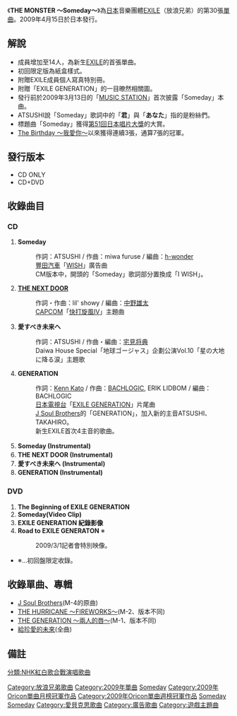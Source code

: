 {{noteTA
|1=zh-cn:街头霸王; zh-tw:快打旋風; zh-hk:街頭霸王;
}}
{{Infobox Single 
| Name           = THE MONSTER ～Someday～
| Cover=THE MONSTER ～Someday～.jpg
| Artist         = [[EXILE|EXILE]] 
| Album          = [[給珍愛的未來|給珍愛的未來]]
| A-side         = 
| B-side         = THE NEXT DOOR<br/>給珍愛的未來<br/>GENERATION
| Released       = {{flagicon|Japan}} 2009年4月15日<br />
{{flagicon|Taiwan}} 2009年4月17日<br />
{{flagicon|Hong Kong}} 2009年4月21日
| Format         = 
| Recorded       = 
| Genre          = [[J-POP|J-POP]]
| Length         = 
| Label          = {{flagicon|Japan}} [[Rhythm_zone|Rhythm zone]]<br />
{{flagicon|Taiwan}} [[愛貝克思_(台灣)|Avex Taiwan]](代理)
| Writer         =
| Producer       = 
| Certification  = *白金（[[CD|CD]]，[[日本唱片協會|日本唱片協會]]）
*雙白金（「Someday」、手機片段下載，日本唱片協會）
*白金（「Someday」、手機全曲付費下載，日本唱片協會）
*金（PC配信（單曲），日本唱片協會）
| Chart position = *週榜第1名（[[Oricon|Oricon]]）<ref name="oricon">{{cite web |url=http://www.oricon.co.jp/prof/artist/284837/products/music/813216/1/ |language=ja |title=<span lang="ja">ＴＨＥ　ＭＯＮＳＴＥＲ　～Ｓｏｍｅｄａｙ～</span> |publisher=[[Oricon|Oricon]] |date=2009 |accessdate=2013-01-19 |archive-date=2013-05-11 |archive-url=https://web.archive.org/web/20130511190036/http://www.oricon.co.jp/prof/artist/284837/products/music/813216/1/ |dead-url=no }}</ref>
* 2009年4月度月榜第1名（Oricon）
* 2009年5月度月榜第8名（Oricon）
* 2009年度上半期第8名（Oricon）
* 2009年度年榜第14名（Oricon）
* 上榜32次（Oricon公信榜）<ref name="oricon" />
* 1位（[[Billboard_JAPAN|Billboard JAPAN HOT 100]]）
* 週榜第1位（手機片段下載、[[RecoChoku|RecoChoku]]）<ref>{{cite web |url=http://www.musicman-net.com/artist/19096.html |language=ja |title=<span lang="ja">EXILE、レコチョクの着うた1位獲得回数で史上最多記録を更新</span> |publisher=Musicman-NET |date=2012-08-02 |accessdate=2013-01-19 |deadurl=yes |archiveurl=https://web.archive.org/web/20120904113121/http://www.musicman-net.com/artist/19096.html |archivedate=2012-09-04 }}</ref>
| Last single    = [[THE_NEXT_DOOR|THE NEXT DOOR]]<br />（2008年）
| This single    = '''THE MONSTER ～Someday～''' <br />（2009年）
| Next single    = [[THE_HURRICANE_〜FIREWORKS〜|THE HURRICANE 〜FIREWORKS〜]]<br />（2009年）
| Misc           = 
}}
《'''THE MONSTER ～Someday～'''》為[[日本|日本]]音樂團體[[EXILE|EXILE]]（放浪兄弟）的第30張[[單曲|單曲]]。2009年4月15日於日本發行。

== 解說 ==
*成員增加至14人，為新生[[EXILE|EXILE]]的首張單曲。
*初回限定版為紙盒樣式。
*附贈EXILE成員個人寫真特別冊。
*附贈「EXILE GENERATION」的一目暸然相關圖。
*發行前於2009年3月13日的「[[MUSIC_STATION|MUSIC STATION]]」首次披露「Someday」本曲。
*ATSUSHI說「Someday」歌詞中的「'''君'''」與「'''あなた'''」指的是粉絲們。
*標題曲「Someday」獲得[[第51回日本唱片大獎|第51回日本唱片大獎]]的大賞。
*[[The_Birthday_～我愛你～|The Birthday ～我愛你～]]以來獲得連續3張，通算7張的冠軍。

==發行版本==
*CD ONLY
*CD+DVD

==收錄曲目==
=== CD ===

#'''Someday'''
#:作詞：ATSUSHI / 作曲：miwa furuse / 編曲：[[h-wonder|h-wonder]]
#:[[豐田汽車|豐田汽車]]「[[豐田WISH|WISH]]」廣告曲
#:CM版本中，開頭的「Someday」歌詞部分置換成「I WISH」。
#'''[[THE_NEXT_DOOR|THE NEXT DOOR]]'''
#:作詞・作曲：lil' showy / 編曲：[[中野雄太|中野雄太]]
#:[[CAPCOM|CAPCOM]]「[[快打旋風IV|快打旋風IV]]」主題曲
#'''愛すべき未来へ'''
#:作詞：ATSUSHI / 作曲・編曲：[[宅見将典|宅見将典]]
#:Daiwa House Special「地球ゴージャス」企劃公演Vol.10「星の大地に降る涙」主題歌
#'''GENERATION'''
#:作詞：[[Kenn_Kato|Kenn Kato]] / 作曲：[[BACHLOGIC|BACHLOGIC]], ERIK LIDBOM / 編曲：BACHLOGIC
#:[[日本電視台|日本電視台]]「[[EXILE_GENERATION|EXILE GENERATION]]」片尾曲
#:[[J_Soul_Brothers|J Soul Brothers]]的「GENERATION」，加入新的主音ATSUSHI、TAKAHIRO。
#:新生EXILE首次4主音的歌曲。
#'''Someday (Instrumental)'''　
#'''THE NEXT DOOR (Instrumental)'''　
#'''愛すべき未来へ (Instrumental)'''　
#'''GENERATION (Instrumental)'''　

=== DVD ===

#'''The Beginning of EXILE GENERATION'''
#'''Someday(Video Clip)'''
#'''EXILE GENERATION 紀錄影像'''
#'''Road to EXILE GENERATON''' ※
#:2009/3/1記者會特別映像。
* ※…初回盤限定收錄。

== 收錄單曲、專輯 ==
*[[J_Soul_Brothers|J Soul Brothers]](M-4的原曲)
*[[THE_HURRICANE_〜FIREWORKS〜|THE HURRICANE 〜FIREWORKS〜]](M-2、版本不同)
*[[THE_GENERATION_～兩人的唇～|THE GENERATION ～兩人的唇～]](M-1、版本不同)
*[[給珍愛的未來|給珍愛的未來]](全曲)


== 備註 == 
{{reflist}}

{{EXILE}}
{{日本唱片大獎受獎}}
{{Oricon單曲月榜冠軍 (2000年代後期)|2009年4月}}
{{Oricon單曲週榜冠軍 (2009年)|2009年4月27日}}
{{RIAJ付費音樂下載榜冠軍 (2009年)|Someday，2009年4月21日}}
{{Billboard JAPAN Hot 100 週榜冠軍 (2009年)|Someday，2009年4月27日}}

[[Category:放浪兄弟歌曲|Category:放浪兄弟歌曲]]
[[Category:2009年單曲|Category:2009年單曲]]
[[Category:日本唱片大獎獲獎歌曲|Someday]]
[[Category:2009年Oricon單曲月榜冠軍作品|Category:2009年Oricon單曲月榜冠軍作品]]
[[Category:2009年Oricon單曲週榜冠軍作品|Category:2009年Oricon單曲週榜冠軍作品]]
[[Category:2009年RIAJ付費音樂下載榜冠軍歌曲|Someday]]
[[Category:2009年_Billboard_Japan_Hot_100_週榜冠軍作品|Someday]]
[[Category:愛貝克思歌曲|Category:愛貝克思歌曲]]
[[Category:廣告歌曲|Category:廣告歌曲]]
[[Category:遊戲主題曲|Category:遊戲主題曲]]
[[分類:NHK紅白歌合戰演唱歌曲|分類:NHK紅白歌合戰演唱歌曲]]